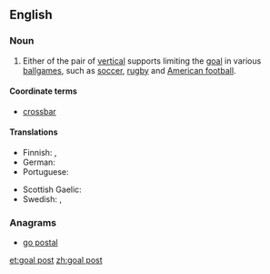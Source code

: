 ==English==

===Noun===
{{en-noun|sg=[[goal]] [[post]]}}

# {{sports}} Either of the pair of [[vertical]] supports limiting the [[goal]] in various [[ballgame|ballgames]], such as [[soccer]], [[rugby]] and [[American football]].

====Coordinate terms====
* [[crossbar]]

====Translations====
{{trans-top|vertical support limiting a goal}}
* Finnish: {{t+|fi|tolppa}}, {{t-|fi|maalitolppa}}
* German: {{t-|de|Torpfosten|m}}
* Portuguese: {{t+|pt|trave|f}}
{{trans-mid}}
* Scottish Gaelic: {{t-|gd|post-bàire|m}}
* Swedish: {{t+|sv|stolpe|c}}, {{t-|sv|målstolpe|c}}
{{trans-bottom}}

===Anagrams===
* [[go postal#English|go postal]]


[[et:goal post]]
[[zh:goal post]]